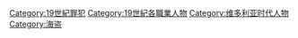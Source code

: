 [[Category:19世紀罪犯|Category:19世紀罪犯]]
[[Category:19世紀各職業人物|Category:19世紀各職業人物]]
[[Category:维多利亚时代人物|Category:维多利亚时代人物]]
[[Category:海盗|Category:海盗]]